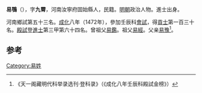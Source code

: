 '''易鶚'''（{{bd|1438年||？}}），字'''九霄'''，河南汝寧府固始縣人，民籍。[[明朝|明朝]]政治人物。進士出身。

河南鄉試第五十三名。[[成化|成化]]八年（1472年），參加壬辰科[[會試|會試]]，得[[貢士|貢士]]第一百三十名。[[殿試|殿試]]登[[進士|進士]]第三甲第六十四名。曾祖父[[易鑑|易鑑]]。祖父[[易經|易經]]。父亲[[易豫|易豫]]<ref>《天一阁藏明代科举录选刊·登科录》（《成化八年壬辰科殿試金榜》）</ref>。

==参考==
{{reflist}}
{{明朝人物小作品}}
{{成化八年壬辰科殿試金榜}}

[[Category:易姓|Category:易姓]]